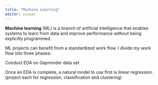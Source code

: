 ```yaml
---
title: "Machine Learning"
editor: visual
---
```


**Machine learning** (ML) is a branch of artificial intelligence that enables systems to learn from data and improve performance without being explicitly programmed.

ML projects can benefit from a standardized work flow. I divide my work flow into three phases:

Conduct EDA on Gapminder data set

Once an EDA is complete, a natural model to use first is linear regression. (project each for regression, classification and clustering)
